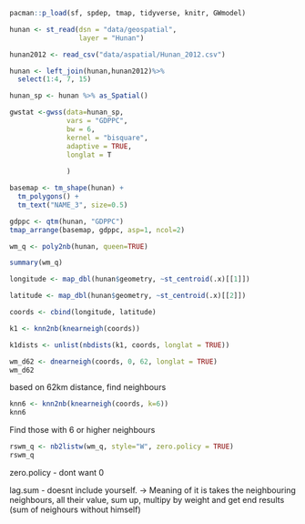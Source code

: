 ```r
pacman::p_load(sf, spdep, tmap, tidyverse, knitr, GWmodel)

```

```r
hunan <- st_read(dsn = "data/geospatial", 
                 layer = "Hunan")
```

```r
hunan2012 <- read_csv("data/aspatial/Hunan_2012.csv")
```

```r
hunan <- left_join(hunan,hunan2012)%>%
  select(1:4, 7, 15)
```

```r
hunan_sp <- hunan %>% as_Spatial()

```

```r
gwstat <-gwss(data=hunan_sp,
              vars = "GDPPC",
              bw = 6,
              kernel = "bisquare",
              adaptive = TRUE,
              longlat = T
              
              )

```

```r
basemap <- tm_shape(hunan) +
  tm_polygons() +
  tm_text("NAME_3", size=0.5)

gdppc <- qtm(hunan, "GDPPC")
tmap_arrange(basemap, gdppc, asp=1, ncol=2)
```

```r
wm_q <- poly2nb(hunan, queen=TRUE)
```

```r
summary(wm_q)
```

```r
longitude <- map_dbl(hunan$geometry, ~st_centroid(.x)[[1]])

```

```r
latitude <- map_dbl(hunan$geometry, ~st_centroid(.x)[[2]])
```

```r
coords <- cbind(longitude, latitude)
```

```r
k1 <- knn2nb(knearneigh(coords))
```

```r
k1dists <- unlist(nbdists(k1, coords, longlat = TRUE))
```

```r
wm_d62 <- dnearneigh(coords, 0, 62, longlat = TRUE)
wm_d62
```

based on 62km distance, find neighbours

```r
knn6 <- knn2nb(knearneigh(coords, k=6))
knn6
```

Find those with 6 or higher neighbours

```r
rswm_q <- nb2listw(wm_q, style="W", zero.policy = TRUE)
rswm_q
```

zero.policy - dont want 0

lag.sum - doesnt include yourself. -\> Meaning of it is takes the neighbouring neighbours, all their value, sum up, multipy by weight and get end results (sum of neighours without himself)
